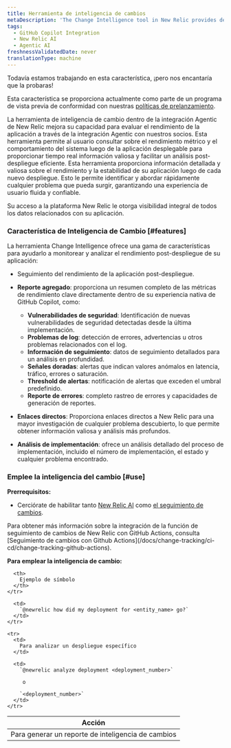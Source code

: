 ```yaml
---
title: Herramienta de inteligencia de cambios
metaDescription: 'The Change Intelligence tool in New Relic provides detailed insights into your application''s performance and stability following each new deployment, enabling you to swiftly identify and address any issues that may arise, ensuring a smooth and reliable user experience.'
tags:
  - GitHub Copilot Integration
  - New Relic AI
  - Agentic AI
freshnessValidatedDate: never
translationType: machine
---
```


<Callout title="avance">
  Todavía estamos trabajando en esta característica, ¡pero nos encantaría que la probaras!

  Esta característica se proporciona actualmente como parte de un programa de vista previa de conformidad con nuestras [políticas de prelanzamiento](/docs/licenses/license-information/referenced-policies/new-relic-pre-release-policy).
</Callout>

La herramienta de inteligencia de cambio dentro de la integración Agentic de New Relic mejora su capacidad para evaluar el rendimiento de la aplicación a través de la integración Agentic con nuestros socios. Esta herramienta permite al usuario consultar sobre el rendimiento métrico y el comportamiento del sistema luego de la aplicación desplegable para proporcionar tiempo real información valiosa y facilitar un análisis post-despliegue eficiente. Esta herramienta proporciona información detallada y valiosa sobre el rendimiento y la estabilidad de su aplicación luego de cada nuevo despliegue. Esto le permite identificar y abordar rápidamente cualquier problema que pueda surgir, garantizando una experiencia de usuario fluida y confiable.

Su acceso a la plataforma New Relic le otorga visibilidad integral de todos los datos relacionados con su aplicación.

### Característica de Inteligencia de Cambio [#features]

La herramienta Change Intelligence ofrece una gama de características para ayudarlo a monitorear y analizar el rendimiento post-despliegue de su aplicación:

* Seguimiento del rendimiento de la aplicación post-despliegue.

* **Reporte agregado**: proporciona un resumen completo de las métricas de rendimiento clave directamente dentro de su experiencia nativa de GitHub Copilot, como:

  * **Vulnerabilidades de seguridad**: Identificación de nuevas vulnerabilidades de seguridad detectadas desde la última implementación.
  * **Problemas de log**: detección de errores, advertencias u otros problemas relacionados con el log.
  * **Información de seguimiento**: datos de seguimiento detallados para un análisis en profundidad.
  * **Señales doradas**: alertas que indican valores anómalos en latencia, tráfico, errores o saturación.
  * **Threshold de alertas**: notificación de alertas que exceden el umbral predefinido.
  * **Reporte de errores**: completo rastreo de errores y capacidades de generación de reportes.

* **Enlaces directos**: Proporciona enlaces directos a New Relic para una mayor investigación de cualquier problema descubierto, lo que permite obtener información valiosa y análisis más profundos.

* **Análisis de implementación**: ofrece un análisis detallado del proceso de implementación, incluido el número de implementación, el estado y cualquier problema encontrado.

### Emplee la inteligencia del cambio [#use]

**Prerrequisitos:**

* Cerciórate de habilitar tanto [New Relic AI](/docs/agentic-ai/new-relic-ai/#enable) como [el seguimiento de cambios](/docs/change-tracking/change-tracking-introduction).

<Callout variant="tip" title="consejo">
  Para obtener más información sobre la integración de la función de seguimiento de cambios de New Relic con GitHub Actions, consulta [Seguimiento de cambios con Github Actions](/docs/change-tracking/ci-cd/change-tracking-github-actions).
</Callout>

**Para emplear la inteligencia de cambio:**

<table>
  <thead>
    <tr>
      <th>
        Acción
      </th>

      <th>
        Ejemplo de símbolo
      </th>
    </tr>
  </thead>

  <tbody>
    <tr>
      <td>
        Para generar un reporte de inteligencia de cambios
      </td>

      <td>
        `@newrelic how did my deployment for <entity_name> go?`
      </td>
    </tr>

    <tr>
      <td>
        Para analizar un despliegue específico
      </td>

      <td>
        `@newrelic analyze deployment <deployment_number>`

         o 

        `<deployment_number>`
      </td>
    </tr>
  </tbody>
</table>